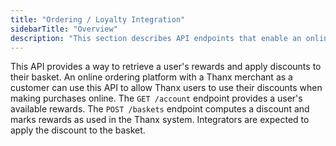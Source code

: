 ```yaml
---
title: "Ordering / Loyalty Integration"
sidebarTitle: "Overview"
description: "This section describes API endpoints that enable an online ordering platform to integrate with Thanx."
---
```


This API provides a way to retrieve a user's rewards and
apply discounts to their basket. An online ordering platform with a Thanx
merchant as a customer can use this API to allow Thanx users to use their
discounts when making purchases online. The `GET /account` endpoint provides a
user's available rewards. The `POST /baskets` endpoint computes a discount and
marks rewards as used in the Thanx system. Integrators are expected to apply the
discount to the basket.
